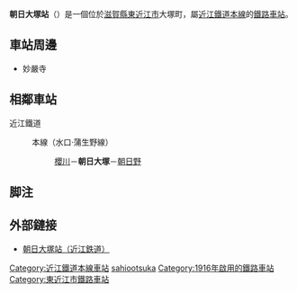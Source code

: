 {{日本車站資訊
|公司色       = #ffc000
|文字色     = 
|站名       = 朝日大塚站
|圖片       = Asahi Ōtsuka shiga 1.jpeg
|pxl        = 
|圖片說明   = 站舍
|日文原名   = 朝日大塚
|平假名   = あさひおおつか
|所在地     = [[滋賀縣|滋賀縣]][[東近江市|東近江市]]大塚町315-3
|座標       = {{coord|35|3|4.02|N|136|11|36.67|E}}
|車站構造     = [[地面車站|地面車站]]
|月台配置    = 側式1面1線
|啟用年月日 = 1916年（[[大正|大正]]5年）10月16日<ref>[{{NDLDC|2953405/8}} 「軽便鉄道停留場設置」『官報』1916年11月21日]（国立国会図書館デジタルコレクション）</ref>
|廢站年月日 = 
|乘客人數   = 74
|上下車人次   = 
|統計年度   = 2016年
|備註       = 
|adjacent = {{Adjacent stations|system=近江鐵道|line=本線|left=櫻川|right=朝日野|note-left=OR29<br>1.6km|note-mid=OR30<br>距離[[米原站|米原]]32.8km|note-right=OR31<br>2.4km}}
}}
'''朝日大塚站'''（{{jpn|j=朝日大塚駅|hg=あさひおおつかえき|rm=Asahi-ōtsuka eki|f=y}}）是一個位於[[滋賀縣|滋賀縣]][[東近江市|東近江市]]大塚町，屬[[近江鐵道本線|近江鐵道本線]]的[[鐵路車站|鐵路車站]]。

== 車站周邊 ==
*妙嚴寺
== 相鄰車站 ==
; 近江鐵道
: {{Color|#ffc000|■}}本線（水口·蒲生野線）
:: [[櫻川站_(滋賀縣)|櫻川]]－'''朝日大塚'''－[[朝日野站|朝日野]]

== 脚注 ==
<references />
== 外部鏈接 ==
* [http://www.ohmitetudo.co.jp/railway/station/station-guidance/asahiohtsuka/index.html/ 朝日大塚站（近江鉄道）] {{Wayback|url=http://www.ohmitetudo.co.jp/railway/station/station-guidance/asahiohtsuka/index.html/ |date=20201028032831 }}

{{Japan-rail-stub}}
{{近江鐵道}}
{{DEFAULTSORT:Asahi-otsuka}}
[[Category:近江鐵道本線車站|Category:近江鐵道本線車站]]
[[Category:日本鐵路車站_A|sahiootsuka]]
[[Category:1916年啟用的鐵路車站|Category:1916年啟用的鐵路車站]]
[[Category:東近江市鐵路車站|Category:東近江市鐵路車站]]